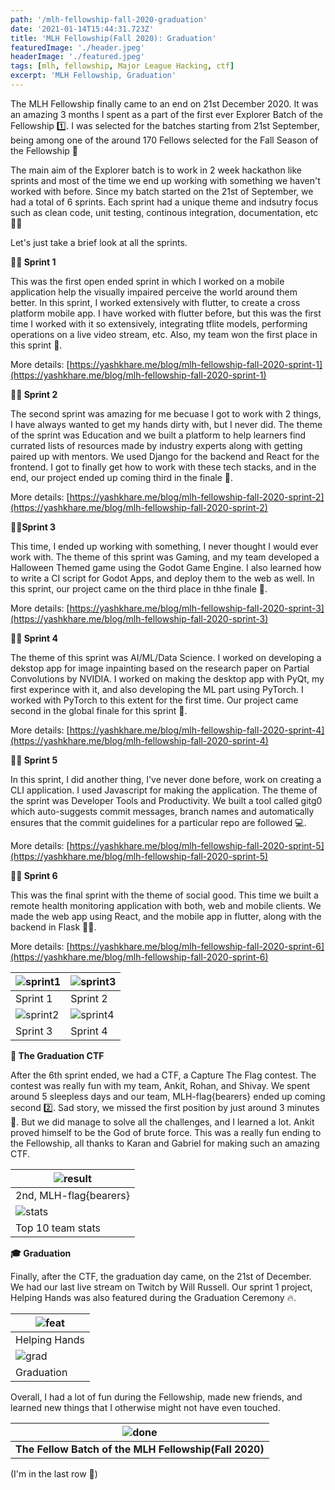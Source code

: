 ```yaml
---
path: '/mlh-fellowship-fall-2020-graduation'
date: '2021-01-14T15:44:31.723Z'
title: 'MLH Fellowship(Fall 2020): Graduation'
featuredImage: './header.jpeg'
headerImage: './featured.jpeg'
tags: [mlh, fellowship, Major League Hacking, ctf]
excerpt: 'MLH Fellowship, Graduation'
---
```


The MLH Fellowship finally came to an end on 21st December 2020. It was an amazing 3 months I spent as a part of the first ever Explorer Batch of the Fellowship 1️⃣. 
I was selected for the batches starting from 21st September, being among one of the around 170 Fellows selected for the Fall Season of the Fellowship 👣

The main aim of the Explorer batch is to work in 2 week hackathon like sprints and most of the time we end up working with something we haven't worked with before. 
Since my batch started on the 21st of September, we had a total of 6 sprints. Each sprint had a unique theme and indsutry focus such as clean code, unit testing, 
continous integration, documentation, etc 👨‍💻

Let's just take a brief look at all the sprints. 

**🏃‍♂️ Sprint 1**

This was the first open ended sprint in which I worked on a mobile application help the visually impaired perceive the world around them better. In this sprint, 
I worked extensively with flutter, to create a cross platform mobile app. I have worked with flutter before, but this was the first time I worked with it so 
extensively, integrating tflite models, performing operations on a live video stream, etc. Also, my team won the first place in this sprint 🎉. 

More details: [https://yashkhare.me/blog/mlh-fellowship-fall-2020-sprint-1](https://yashkhare.me/blog/mlh-fellowship-fall-2020-sprint-1)

**🏃‍♂️ Sprint 2**

The second sprint was amazing for me becuase I got to work with 2 things, I have always wanted to get my hands dirty with, but I never did. The theme of the sprint
was Education and we built a platform to help learners find currated lists of resources made by industry experts along with getting paired up with mentors. We used
Django for the backend and React for the frontend. I got to finally get how to work with these tech stacks, and in the end, our project ended up coming third in the finale 🎉. 

More details: [https://yashkhare.me/blog/mlh-fellowship-fall-2020-sprint-2](https://yashkhare.me/blog/mlh-fellowship-fall-2020-sprint-2)

**🏃‍♂️Sprint 3**

This time, I ended up working with something, I never thought I would ever work with. The theme of this sprint was Gaming, and my team developed a Halloween Themed game
using the Godot Game Engine. I also learned how to write a CI script for Godot Apps, and deploy them to the web as well. In this sprint, our project came on the third 
place in thhe finale  🎉. 

More details: [https://yashkhare.me/blog/mlh-fellowship-fall-2020-sprint-3](https://yashkhare.me/blog/mlh-fellowship-fall-2020-sprint-3)

**🏃‍♂️ Sprint 4**

The theme of this sprint was AI/ML/Data Science. I worked on developing a dekstop app for image inpainting based on the research paper on Partial Convolutions by NVIDIA. 
I worked on making the desktop app with PyQt, my first experince with it, and also developing the ML part using PyTorch. I worked with PyTorch to this extent for the
first time. Our project came second in the global finale for this sprint 🎉. 

More details: [https://yashkhare.me/blog/mlh-fellowship-fall-2020-sprint-4](https://yashkhare.me/blog/mlh-fellowship-fall-2020-sprint-4)

**🏃‍♂️ Sprint 5**

In this sprint, I did another thing, I've never done before, work on creating a CLI application. I used Javascript for making the application. The theme of the sprint 
was Developer Tools and Productivity. We built a tool called gitg0 which auto-suggests commit messages, branch names and automatically ensures that the commit 
guidelines for a particular repo are followed 💻. 

More details: [https://yashkhare.me/blog/mlh-fellowship-fall-2020-sprint-5](https://yashkhare.me/blog/mlh-fellowship-fall-2020-sprint-5)

**🏃‍♂️ Sprint 6**

This was the final sprint with the theme of social good. This time we built a remote health monitoring application with both, web and mobile clients. We made the web app
using React, and the mobile app in flutter, along with the backend in Flask 👨‍⚕️. 

More details: [https://yashkhare.me/blog/mlh-fellowship-fall-2020-sprint-6](https://yashkhare.me/blog/mlh-fellowship-fall-2020-sprint-6)

| ![sprint1](./1.png) | ![sprint3](./2.jpg) |
|---|---|
| Sprint 1 | Sprint 2 |
| ![sprint2](./3.jpg) | ![sprint4](./4.jpg) |
| Sprint 3 | Sprint 4 |

**🚩 The Graduation CTF**

After the 6th sprint ended, we had a CTF, a Capture The Flag contest. The contest was really fun with my team, Ankit, Rohan, and Shivay. We spent around 5 sleepless 
days and our team, MLH-flag{bearers} ended up coming second 2️⃣. Sad story, we missed the first position by just around 3 minutes 🙁. But we did manage to solve all the challenges, and I learned a 
lot. Ankit proved himself to be the God of brute force. This was a really fun ending to the Fellowship, all thanks to Karan and Gabriel for making such an 
amazing CTF. 

| ![result](./ctf1.png)  |
|---|
| 2nd, MLH-flag{bearers}  |
| ![stats](./ctf2.png)  |
| Top 10 team stats  |

**🎓 Graduation**

Finally, after the CTF, the graduation day came, on the 21st of December. We had our last live stream on Twitch by Will Russell. 
Our sprint 1 project, Helping Hands was also featured during the Graduation Ceremony 🔥. 

| ![feat](./hh.jpeg)  |
|---|
| Helping Hands  |
| ![grad](./g1.png)  |
| Graduation  |

Overall, I had a lot of fun during the Fellowship, made new friends, and learned new things that I otherwise might not have even touched. 

| ![done](./picure.jpeg)  | 
|---|
| **The Fellow Batch of the MLH Fellowship(Fall 2020)**  |

(I'm in the last row 👀)